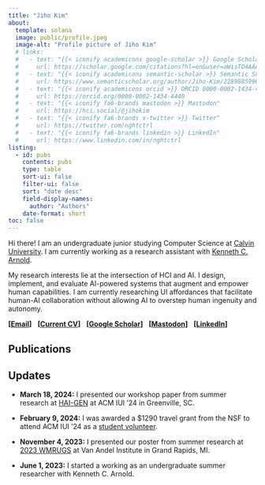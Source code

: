 ```yaml
---
title: "Jiho Kim"
about:
  template: solana
  image: public/profile.jpeg
  image-alt: "Profile picture of Jiho Kim"
  # links:
  #   - text: "{{< iconify academicons google-scholar >}} Google Scholar"
  #     url: https://scholar.google.com/citations?hl=en&user=aWisTO4AAAAJ&view_op=list_works&sortby=pubdate
  #   - text: "{{< iconify academicons semantic-scholar >}} Semantic Scholar"
  #     url: https://www.semanticscholar.org/author/Jiho-Kim/2289885996?sort=pub-date
  #   - text: "{{< iconify academicons orcid >}} ORCID 0000-0002-1434-4440"
  #     url: https://orcid.org/0000-0002-1434-4440
  #   - text: "{{< iconify fa6-brands mastodon >}} Mastodon"
  #     url: https://hci.social/@jihokim
  #   - text: "{{< iconify fa6-brands x-twitter >}} Twitter"
  #     url: https://twitter.com/nghtctrl
  #   - text: "{{< iconify fa6-brands linkedin >}} LinkedIn"
  #     url: https://www.linkedin.com/in/nghtctrl
listing:
  - id: pubs
    contents: pubs
    type: table
    sort-ui: false
    filter-ui: false
    sort: "date desc"
    field-display-names:
      author: "Authors"
    date-format: short
toc: false
---
```


Hi there! I am an undergraduate junior studying Computer Science at <a class="link" href="https://computing.calvin.edu/academics/bcs">Calvin University</a>. I am currently working as a research assistant with <a class="link" href="https://kenarnold.org">Kenneth C. Arnold</a>.

My research interests lie at the intersection of HCI and AI. I design, implement, and evaluate AI-powered systems that augment and empower human capabilities. I am currently researching UI affordances that facilitate human-AI collaboration without allowing AI to overstep human ingenuity and autonomy.

**[<a class="link" href="mailto:jihokim8@acm.org">Email</a>]**
&nbsp;
**[<a class="link" href="/">Current CV</a>]**
&nbsp;
**[<a class="link" href="https://scholar.google.com/citations?hl=en&user=aWisTO4AAAAJ&view_op=list_works&sortby=pubdate">Google Scholar</a>]**
&nbsp;
**[<a class="link" href="https://hci.social/@jihokim">Mastodon</a>]**
&nbsp;
**[<a class="link" href="https://www.linkedin.com/in/nghtctrl/">LinkedIn</a>]**

## Publications

::: {#pubs}
:::

## Updates

- **March 18, 2024:** I presented our workshop paper from summer research at <a class="link" href="https://hai-gen.github.io/2024/program/">HAI-GEN</a> at ACM IUI '24 in Greenville, SC.

- **February 9, 2024:** I was awarded a $1290 travel grant from the NSF to attend ACM IUI '24 as a <a class="link" href="https://iui.acm.org/2024/call_for_student_volunteers.html">student volunteer</a>.

- **November 4, 2023:** I presented our poster from summer research at <a class="link" href="https://www.vai.org/event/2023-west-michigan-regional-undergraduate-science-research-conference/">2023 WMRUGS</a> at Van Andel Institute in Grand Rapids, MI.

- **June 1, 2023:** I started a working as an undergraduate summer researcher with Kenneth C. Arnold.
